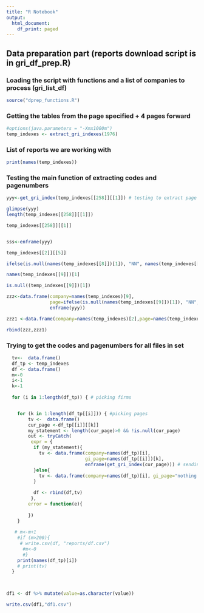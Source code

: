 ```yaml
---
title: "R Notebook"
output:
  html_document:
    df_print: paged
---
```

## Data preparation part (reports download script is in gri_df_prep.R) 

### Loading the script with functions and a list of companies to process (gri_list_df)
```r
source("dprep_functions.R")

```

### Getting the tables from the page specified + 4 pages forward

```r
#options(java.parameters = "-Xmx1000m")
temp_indexes <- extract_gri_indexes(1976)

```


### List of reports we are working with
```r

print(names(temp_indexes))

```

### Testing the main function of extracting codes and pagenumbers
```r
yyy<-get_gri_index(temp_indexes[[258]][[1]]) # testing to extract page numbers for 13 company for the 3d page

glimpse(yyy)
length(temp_indexes[[258]][[1]])

temp_indexes[[258]][[1]]


sss<-enframe(yyy)

temp_indexes[[2]][[5]]

ifelse(is.null(names(temp_indexes[[8]])[1]), "NN", names(temp_indexes[[8]])[1])

names(temp_indexes[[9]])[1]

is.null((temp_indexes[[9]])[1])

zzz<-data.frame(company=names(temp_indexes)[9],
                page=ifelse(is.null(names(temp_indexes[[9]])[1]), "NN", names(temp_indexes[[8]])[1]),
                enframe(yyy))

zzz1 <-data.frame(company=names(temp_indexes)[2],page=names(temp_indexes[[2]])[5], name="NN", value="YY")

rbind(zzz,zzz1)

```


### Trying to get the codes and pagenumbers for all files in set
```r
  tv<-  data.frame()
  df_tp <- temp_indexes
  df <- data.frame()
  m<-0
  i<-1
  k<-1
  
  for (i in 1:length(df_tp)) { # picking firms


    for (k in 1:length(df_tp[[i]])) { #picking pages
        tv <-  data.frame()
        cur_page <-df_tp[[i]][[k]]
        my_statement <- length(cur_page)>0 && !is.null(cur_page)
        out <- tryCatch(
         expr = {
          if (my_statement){
            tv <- data.frame(company=names(df_tp)[i],
                             gi_page=names(df_tp[[i]])[k],
                             enframe(get_gri_index(cur_page))) # sending a page to a get_gri_function
          }else{
            tv <- data.frame(company=names(df_tp)[i], gi_page="nothing found", name="No pages/tables found", value="None")
          }
         
          df <- rbind(df,tv)
         },
        error = function(e){ 
          
        })
    }  
    
   # m<-m+1
    #if (m>200){
     # write.csv(df, "reports/df.csv")
      #m<-0
      #}
    print(names(df_tp)[i])
    # print(tv)
  }

  

```


```r
df1 <- df %>% mutate(value=as.character(value))

write.csv(df1,"df1.csv")

```





